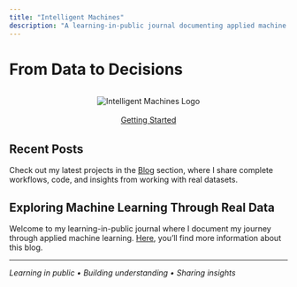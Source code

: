 ```yaml
---
title: "Intelligent Machines"
description: "A learning-in-public journal documenting applied machine learning projects with real datasets, clear explanations, and reproducible code."
---
```


# From Data to Decisions

<div style="text-align:center; margin: 2rem 0;">
  <img src="images/logo.png" alt="Intelligent Machines Logo" style="max-width: 200px;">
  <br><br>[Getting Started](/posts/01_Welcome/Hello_Blog.ipynb)
</div>

## Recent Posts

Check out my latest projects in the [Blog](/posts/) section, where I share complete workflows, code, and insights from working with real datasets.

## Exploring Machine Learning Through Real Data

Welcome to my learning-in-public journal where I document my journey through applied machine learning. [Here](about.qmd), you'll find more information about this blog.

---

*Learning in public • Building understanding • Sharing insights*